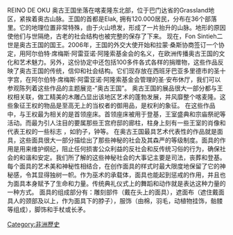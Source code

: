 {{multiple issues|
{{orphan|time=2015-04-14T17:25:04+00:00}}
{{review|time=2015-04-14T17:25:04+00:00}}
{{unreferenced|time=2015-04-14T17:25:04+00:00}}
{{roughtranslation|time=2015-04-14T17:09:34+00:00}}
}}
REINO DE OKU 
奥古王国坐落在喀麦隆东北部，位于巴门达省的Grassland地区，紧挨着奥古山脉。王国的首都是Elak, 拥有120.000居民，分布在36个部落里。它的地理位置非常特殊，由于火山喷发，形成了一片抬升的山脉。地形的原因使他们与世隔绝，古老的社会结构也被完整的保存了下来。
现在，Fon Sintieh二世是奥古王国的国王。2006年，王国的外交大使开始和拉蒙·桑斯协商签订一个协定，用阿尔伯特·席梅斯·阿雷亚诺·阿隆索基金会的名义，在欧洲传播奥古王国的文化和艺术魅力。另外，这份协定中还包括100多件各式各样的捐赠物，这些作品反映了奥古王国的传统，信仰和社会结构。它们现存放在西班牙巴亚多里德市的圣十字宫，在阿尔伯特·席梅斯·阿雷亚诺·阿隆索基金会管理的圣·安布休厅，我们可以参观陈列着这些作品的主题展览-“奥古王国”。
奥古王国的展品很大一部分都与王权相关联，做工精美的木雕凸显出该地区艺术的蓬勃发展，并风靡整个喀麦隆。这些象征王权的物品是至高无上的当权者的御用品，是权利的象征。
在这些作品中，与王权最为相关的是首领座床。首领座床被用于登基，王室盛典和宗庙祭祀等活动。而最为引人注目的要属那些王宫府邸的廊柱，柱身上刻有一些王室的肖像和代表王权的一些标志 ，如豹子，钟等。
在奥古王国最具艺术代表性的作品就是面具，这些面具很大一部分描绘出了那些神秘的社会及其森严的等级制度。面具的作用是用来维护纲纪，阻止任何损害公众利益的反社会和反传统习俗的行为，确保社会的和谐和安定。我们所了解的这些神秘社会的大事记主要是司法，丧葬和登基。
每个面具的艺术美和神秘性相结合，在创作面具的样式时最大限度地保留了它的神秘感，令其显得独树一帜。作为巫术的承载体，面具也能起到惩戒的作用，并且也为面具本身赋予了生命和力量。传统典礼仪式上的舞蹈和动作就是表达这种力量的一种方式。
面具的组成部分有：雕刻部件（戴在头上的面具），遮面布（遮住戴面具人的颈部及以上，作为面具下的脖子），服饰（由棉，羽毛，动植物挂饰，骷髅等组成），脚饰和手杖或长矛。

[[Category:非洲歷史|Category:非洲歷史]]